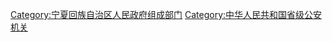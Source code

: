 [[Category:宁夏回族自治区人民政府组成部门|Category:宁夏回族自治区人民政府组成部门]]
[[Category:中华人民共和国省级公安机关|Category:中华人民共和国省级公安机关]]